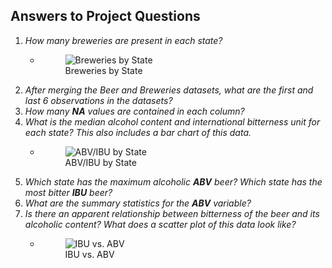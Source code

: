 ## Answers to Project Questions
1. *How many breweries are present in each state?*
    - ![Breweries by State](tmp/q1_plot.png "Breweries by State")
1. *After merging the Beer and Breweries datasets, what are the first and last 6 observations in the datasets?*
1. *How many **NA** values are contained in each column?*
1. *What is the median alcohol content and international bitterness unit for each state?  This also includes a bar chart of this data.*
    - ![ABV/IBU by State](tmp/q4_plot.png "ABV/IBU by State")
1. *Which state has the maximum alcoholic **ABV** beer?  Which state has the most bitter **IBU** beer?*
1. *What are the summary statistics for the **ABV** variable?*
1. *Is there an apparent relationship between bitterness of the beer and its alcoholic content?  What does a scatter plot of this data look like?*
    - ![IBU vs. ABV](tmp/q7_plot.png "IBU vs. ABV")